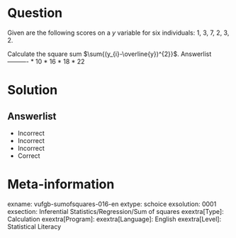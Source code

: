 Question
========

Given are the following scores on a *y* variable for six individuals: 1, 3, 7, 2, 3, 2.

Calculate the square sum $\sum{(y_{i}-\overline{y})^{2}}$. 
Answerlist
----------
* 10
* 16
* 18
* 22


Solution
========

Answerlist
----------
* Incorrect
* Incorrect
* Incorrect
* Correct

Meta-information
================
exname: vufgb-sumofsquares-016-en
extype: schoice
exsolution: 0001
exsection: Inferential Statistics/Regression/Sum of squares
exextra[Type]: Calculation
exextra[Program]: 
exextra[Language]: English
exextra[Level]: Statistical Literacy
